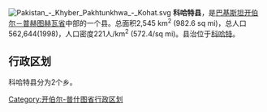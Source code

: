 [[File:Pakistan_-_Khyber_Pakhtunkhwa_-_Kohat.svg|right]]
'''科哈特县'''，是[[巴基斯坦|巴基斯坦]][[开伯尔－普赫图赫瓦省|开伯尔－普赫图赫瓦省]]中部的一个县。总面积2,545 km<sup>2</sup> (982.6 sq mi)，总人口562,644(1998)，人口密度221人/km<sup>2</sup> (572.4/sq mi)。县治位于[[科哈特|科哈特]]。

== 行政区划 ==
科哈特县分为2个乡。

{{西北边境省行政区划}}

[[Category:开伯尔-普什图省行政区划|Category:开伯尔-普什图省行政区划]]